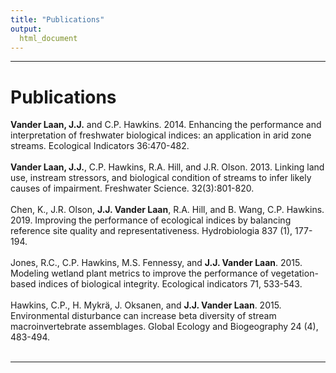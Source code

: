 ```yaml
---
title: "Publications"
output:
  html_document
---
```


----

# Publications
**Vander Laan, J.J.** and C.P. Hawkins. 2014. Enhancing the performance and interpretation of freshwater biological indices: an application in arid zone streams. Ecological Indicators 36:470-482.  
<br>
**Vander Laan, J.J.**, C.P. Hawkins, R.A. Hill, and J.R. Olson. 2013. Linking land use, instream stressors, and biological condition of streams to infer likely causes of impairment. Freshwater Science. 32(3):801-820.  
<br>
Chen, K., J.R. Olson, **J.J. Vander Laan**, R.A. Hill, and B. Wang, C.P. Hawkins. 2019. Improving the performance of ecological indices by balancing reference site quality and representativeness. Hydrobiologia 837 (1), 177-194.  
<br>
Jones, R.C., C.P. Hawkins, M.S. Fennessy, and **J.J. Vander Laan**. 2015. Modeling wetland plant metrics to improve the performance of vegetation-based indices of biological integrity. Ecological indicators 71, 533-543.  
<br>
Hawkins, C.P., H. Mykrä, J. Oksanen, and **J.J. Vander Laan**. 2015. Environmental disturbance can increase beta diversity of stream macroinvertebrate assemblages. Global Ecology and Biogeography 24 (4), 483-494.  
<br>

----
